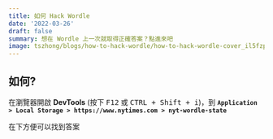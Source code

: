 ```yaml
---
title: 如何 Hack Wordle
date: '2022-03-26'
draft: false
summary: 想在 Wordle 上一次就取得正確答案？點進來吧
image: tszhong/blogs/how-to-hack-wordle/how-to-hack-wordle-cover_il5fzp
---
```


<YouTubeEmbed poster="maxresdefault" title="How to HACK wordle" id="G_qgDgeUcKE" />

## 如何?

在瀏覽器開啟 **DevTools** (按下 <kbd>F12</kbd> 或 <kbd>CTRL + Shift + i</kbd>)，到 **`Application > Local Storage > https://www.nytimes.com > nyt-wordle-state`**

<CloudinaryImg
  mdx
  publicId="tszhong/blogs/how-to-hack-wordle/how-to-hack-wordle-1_eo4cut"
  width={1017}
  height={925}
  alt="How to hack wordle"
/>

在下方便可以找到答案

<CloudinaryImg
  mdx
  publicId="tszhong/blogs/how-to-hack-wordle/how-to-hack-wordle-2_rcrvfq"
  width={1017}
  height={925}
  alt="How to hack wordle"
/>
